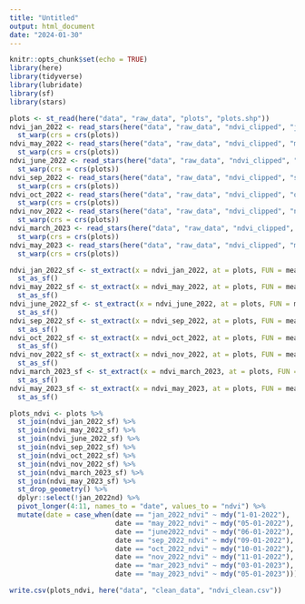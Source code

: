 ```yaml
---
title: "Untitled"
output: html_document
date: "2024-01-30"
---
```


```r
knitr::opts_chunk$set(echo = TRUE)
library(here)
library(tidyverse)
library(lubridate)
library(sf)
library(stars)
```

```r
plots <- st_read(here("data", "raw_data", "plots", "plots.shp"))
ndvi_jan_2022 <- read_stars(here("data", "raw_data", "ndvi_clipped", "jan_2022_ndvi" )) %>% 
  st_warp(crs = crs(plots))
ndvi_may_2022 <- read_stars(here("data", "raw_data", "ndvi_clipped", "may_2022_ndvi" )) %>% 
  st_warp(crs = crs(plots))
ndvi_june_2022 <- read_stars(here("data", "raw_data", "ndvi_clipped", "june2022_ndvi" )) %>% 
  st_warp(crs = crs(plots))
ndvi_sep_2022 <- read_stars(here("data", "raw_data", "ndvi_clipped", "sep_2022_ndvi" )) %>% 
  st_warp(crs = crs(plots))
ndvi_oct_2022 <- read_stars(here("data", "raw_data", "ndvi_clipped", "oct_2022_ndvi" )) %>% 
  st_warp(crs = crs(plots))
ndvi_nov_2022 <- read_stars(here("data", "raw_data", "ndvi_clipped", "nov_2022_ndvi" )) %>% 
  st_warp(crs = crs(plots))
ndvi_march_2023 <- read_stars(here("data", "raw_data", "ndvi_clipped", "mar_2023_ndvi" )) %>% 
  st_warp(crs = crs(plots))
ndvi_may_2023 <- read_stars(here("data", "raw_data", "ndvi_clipped", "may_2023_ndvi" )) %>% 
  st_warp(crs = crs(plots))

ndvi_jan_2022_sf <- st_extract(x = ndvi_jan_2022, at = plots, FUN = mean, na.rm = T) %>% 
  st_as_sf()
ndvi_may_2022_sf <- st_extract(x = ndvi_may_2022, at = plots, FUN = mean, na.rm = T) %>% 
  st_as_sf()
ndvi_june_2022_sf <- st_extract(x = ndvi_june_2022, at = plots, FUN = mean, na.rm = T) %>% 
  st_as_sf()
ndvi_sep_2022_sf <- st_extract(x = ndvi_sep_2022, at = plots, FUN = mean, na.rm = T) %>% 
  st_as_sf()
ndvi_oct_2022_sf <- st_extract(x = ndvi_oct_2022, at = plots, FUN = mean, na.rm = T) %>% 
  st_as_sf()
ndvi_nov_2022_sf <- st_extract(x = ndvi_nov_2022, at = plots, FUN = mean, na.rm = T) %>% 
  st_as_sf()
ndvi_march_2023_sf <- st_extract(x = ndvi_march_2023, at = plots, FUN = mean, na.rm = T) %>% 
  st_as_sf()
ndvi_may_2023_sf <- st_extract(x = ndvi_may_2023, at = plots, FUN = mean, na.rm = T) %>% 
  st_as_sf()

plots_ndvi <- plots %>% 
  st_join(ndvi_jan_2022_sf) %>% 
  st_join(ndvi_may_2022_sf) %>% 
  st_join(ndvi_june_2022_sf) %>% 
  st_join(ndvi_sep_2022_sf) %>% 
  st_join(ndvi_oct_2022_sf) %>% 
  st_join(ndvi_nov_2022_sf) %>% 
  st_join(ndvi_march_2023_sf) %>% 
  st_join(ndvi_may_2023_sf) %>% 
  st_drop_geometry() %>% 
  dplyr::select(!jan_2022nd) %>% 
  pivot_longer(4:11, names_to = "date", values_to = "ndvi") %>% 
  mutate(date = case_when(date == "jan_2022_ndvi" ~ mdy("1-01-2022"),
                          date == "may_2022_ndvi" ~ mdy("05-01-2022"),
                          date == "june2022_ndvi" ~ mdy("06-01-2022"),
                          date == "sep_2022_ndvi" ~ mdy("09-01-2022"),
                          date == "oct_2022_ndvi" ~ mdy("10-01-2022"),
                          date == "nov_2022_ndvi" ~ mdy("11-01-2022"),
                          date == "mar_2023_ndvi" ~ mdy("03-01-2023"), 
                          date == "may_2023_ndvi" ~ mdy("05-01-2023")))

write.csv(plots_ndvi, here("data", "clean_data", "ndvi_clean.csv"))
  
```

